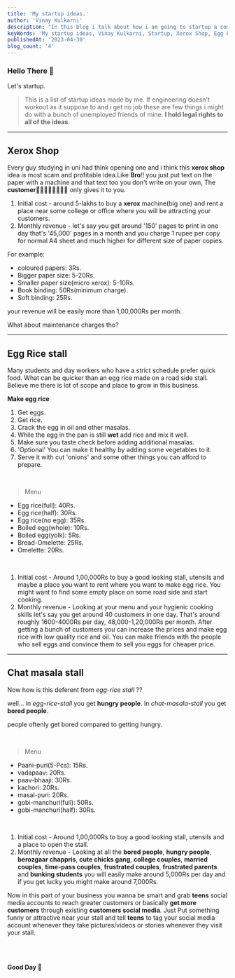 ```yaml
---
title: 'My startup ideas.'
author: 'Vinay Kulkarni'
description: "In this blog i talk about how i am going to startup a company from scratch if engineering doesn't workout. Most of them are going to fail."
keyWords: 'My startup ideas, Vinay Kulkarni, Startup, Xerox Shop, Egg Rice stall, Chat masala stall, Legal rights, Initial cost, Monthly revenue, Coloured papers, Bigger paper size, Smaller paper size, Book binding, Soft binding, Maintenance charges, Quick food, Make egg rice, Menu, Paani-puri, vadapaav, paav-bhaaji, kachori, masal-puri, gobi-manchuri, Teens, Social media accounts, Good Day'
publishedAt: '2023-04-30'
blog_count: '4'
---
```


### Hello There 🐼

Let's startup.

> This is a list of startup ideas made by me. If engineering doesn't workout as it suppose to and i get no job these are few things i might do with a bunch of unemployed friends of mine. **I hold legal rights to all of the ideas**.

---

## Xerox Shop

Every guy studying in uni had think opening one and i think this **xerox shop** idea is most scam and profitable idea.Like **Bro**!! you just put text on the paper with a machine and that text too you don't write on your own, The **customer🤑💵💲💸😻💓🥰😍** only gives it to you.

1. Initial cost - around 5-lakhs to buy a **xerox** machine(big one) and rent a place near some college or office where you will be attracting your customers.
2. Monthly revenue - let's say you get around '150' pages to print in one day that's '45,000' pages in a month and you charge 1 rupee per copy for normal A4 sheet and much higher for different size of paper copies.

For example:

- coloured papers: 3Rs.
- Bigger paper size: 5-20Rs.
- Smaller paper size(micro xerox): 5-10Rs.
- Book binding: 50Rs(minimum charge).
- Soft binding: 25Rs.

your revenue will be easily more than 1,00,000Rs per month.

What about maintenance charges tho?

---

## Egg Rice stall

Many students and day workers who have a strict schedule prefer quick food. What can be quicker than an egg rice made on a road side stall. Believe me there is lot of scope and place to grow in this business.

**Make egg rice** <br />

1. Get eggs.
2. Get rice.
3. Crack the egg in oil and other masalas.
4. While the egg in the pan is still **wet** add rice and mix it well.
5. Make sure you taste check before adding additional masalas.
6. 'Optional' You can make it healthy by adding some vegetables to it.
7. Serve it with cut 'onions' and some other things you can afford to prepare.

<br />

> Menu

- Egg rice(full): 40Rs.
- Egg rice(half): 30Rs.
- Egg rice(no egg): 35Rs.
- Boiled egg(whole): 10Rs.
- Boiled egg(yolk): 5Rs.
- Bread-Omelette: 25Rs.
- Omelette: 20Rs.

<br />

1. Initial cost - Around 1,00,000Rs to buy a good looking stall, utensils and maybe a place you want to rent where you want to make egg rice. You might want to find some empty place on some road side and start cooking.
2. Monthly revenue - Looking at your menu and your hygienic cooking skills let's say you get around 40 customers in one day. That's around roughly 1600-4000Rs per day, 48,000-1,20,000Rs per month. After getting a bunch of customers you can increase the prices and make egg rice with low quality rice and oil. You can make friends with the people who sell eggs and convince them to sell you eggs for cheaper price.

---

## Chat masala stall

Now how is this deferent from _egg-rice stall_ ??

well... in _egg-rice-stall_ you get **hungry people**. In _chat-masala-stall_ you get **bored people**.

people oftenly get bored compared to getting hungry.

<br />

> Menu

- Paani-puri(5-Pcs): 15Rs.
- vadapaav: 20Rs.
- paav-bhaaji: 30Rs.
- kachori: 20Rs.
- masal-puri: 20Rs.
- gobi-manchuri(full): 50Rs.
- gobi-manchuri(half): 30Rs.

<br />

1. Initial cost - Around 1,00,000Rs to buy a good looking stall, utensils and a place to open the stall.
2. Monthly revenue - Looking at all the **bored people**, **hungry people**, **berozgaar chappris**, **cute chicks gang**, **college couples**, **married couples**, **time-pass couples**, **frustrated couples**, **frustrated parents** and **bunking students** you will easily make around 5,000Rs per day and if you get lucky you might make around 7,000Rs.

Now in this part of your business you wanna be smart and grab **teens** social media accounts to reach greater customers or basically **get more customers** through existing **customers social media**. Just Put something funny or attractive near your stall and tell **teens** to tag your social media account whenever they take pictures/videos or stories whenever they visit your stall.

<br />
<br />

**Good Day 🐼**
